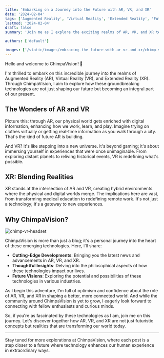 ```yaml
---
title: 'Embarking on a Journey into the Future with AR, VR, and XR'
date: '2024-02-04'
tags: ['Augmented Reality', 'Virtual Reality', 'Extended Reality', 'Future Technologies']
lastmod: '2024-02-04'
draft: false
summary: 'Join me as I explore the exciting realms of AR, VR, and XR technologies. Discover how these innovations could revolutionize our world, and share in my vision of a tech-empowered future.'

authors: ['default']

images: ['/static/images/embracing-the-future-with-ar-vr-and-xr/chimp-vr-headset.webp']
---
```


Hello and welcome to ChimpaVision! 🌟

I'm thrilled to embark on this incredible journey into the realms of Augmented Reality (AR), Virtual Reality (VR), and Extended Reality (XR). Through ChimpaVision, I aim to explore how these groundbreaking technologies are not just shaping our future but becoming an integral part of our present.

## The Wonders of AR and VR

Picture this: through AR, our physical world gets enriched with digital information, enhancing how we work, learn, and play. Imagine trying on clothes virtually or getting real-time information as you walk through a city. That's the kind of future AR is building.

And VR? It's like stepping into a new universe. It's beyond gaming; it's about immersing yourself in experiences that were once unimaginable. From exploring distant planets to reliving historical events, VR is redefining what's possible.

## XR: Blending Realities

XR stands at the intersection of AR and VR, creating hybrid environments where the physical and digital worlds merge. The implications here are vast, from transforming medical education to redefining remote work. It's not just a technology; it's a gateway to new experiences.

## Why ChimpaVision?

<Image
  alt="chimp-vr-headset"
  src="/static/images/embracing-the-future-with-ar-vr-and-xr/chimp-vr-headset.webp"
  className="h-full w-full rounded-md"
  width={500}
  height={500}
/>

ChimpaVision is more than just a blog; it's a personal journey into the heart of these emerging technologies. Here, I'll share:

- **Cutting-Edge Developments**: Bringing you the latest news and advancements in AR, VR, and XR.
- **Thoughtful Insights**: Delving into the philosophical aspects of how these technologies impact our lives.
- **Future Visions**: Exploring the potential and possibilities of these technologies in various industries.

As I begin this adventure, I'm full of optimism and confidence about the role of AR, VR, and XR in shaping a better, more connected world. And while the community around ChimpaVision is yet to grow, I eagerly look forward to connecting with fellow enthusiasts and curious minds.

So, if you're as fascinated by these technologies as I am, join me on this journey. Let's discover together how AR, VR, and XR are not just futuristic concepts but realities that are transforming our world today.

---

Stay tuned for more explorations at ChimpaVision, where each post is a step closer to a future where technology enhances our human experience in extraordinary ways.
